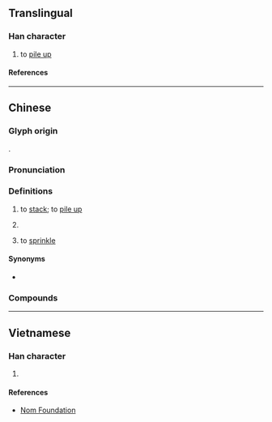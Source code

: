 {{character info}}
==Translingual==

===Han character===
{{Han char|rn=64|rad=手|as=11|sn=14|four=56093|canj=QWVF|ids=⿰扌累}}

# to [[pile up]]

====References====
{{Han ref|kx=0450.080|dkj=12594|dj=0800.270|hdz=31946.060|uh=645E}}

----

==Chinese==
{{zh-forms|alt=𢴱}}

===Glyph origin===
{{Han etym}}
{{Han compound|手|累|ls=psc|c1=s|c2=p|t1=hand}}.

===Pronunciation===
{{zh-pron
|m=luò,luó,1nb=standard,2nb=variant
|c=lo3,lo4
|mn-t=loh8
|mc=y
|oc=y
|cat=v,n
}}

===Definitions===
{{zh-hanzi}}

# to [[stack]]; to [[pile up]]
# {{zh-classifier|objects in a [[pile]] or [[stack]]|t=[[pile]]; [[stack]]}}
#: {{zh-x|一 摞 碗|a '''stack''' of bowls}}
# {{lb|zh|Teochew}} to [[sprinkle]]

====Synonyms====
* {{s|to pile up}} {{q|Min Nan}} {{zh-l|堄|tr=gí}}

===Compounds===
{{zh-der|摞管}}

----

==Vietnamese==

===Han character===
{{vi-readings|rs=手11|reading=lũy}}

# {{rfdef|vi|sort=手11}}

====References====
* [http://nomfoundation.org/common/nom_details.php?codepoint=645e Nom Foundation]